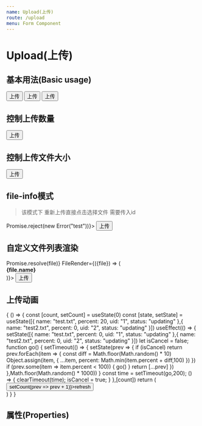 ```yaml
---
name: Upload(上传)
route: /upload
menu: Form Component
---
```



# Upload(上传)

## 基本用法(Basic usage)
<Playground>
  <Upload>
    <Button>
      上传
    </Button>
  </Upload>
  <Upload listType="picture">
    <Button>
      上传
    </Button>
  </Upload>
  <Upload listType="file-info">
    <Button>
      上传
    </Button>
  </Upload>
</Playground>

## 控制上传数量
<Playground>
  <Upload max={1} listType="picture-card">
    <Button>
      上传
    </Button>
  </Upload>
</Playground>

## 控制上传文件大小
<Playground>
  <Upload maxSize={1} listType="picture-card">
    <Button>
      上传
    </Button>
  </Upload>
</Playground>

## file-info模式

>该模式下 重新上传直接点击选择文件 需要传入id

<Playground>
  <Upload max={1} listType="file-info" id="fileInfo" onUpload={() => Promise.reject(new Error("test"))}>
    <Button>
      上传
    </Button>
  </Upload>
</Playground>

## 自定义文件列表渲染
<Playground>
  <Upload onUpload={(file) => Promise.resolve(file)} FileRender={({file}) => (<div><strong>{file.name}</strong></div>)}>
    <Button>
      上传
    </Button>
  </Upload>
</Playground>

## 上传动画

<Playground>
  {
    () => {
      const [count, setCount] = useState(0)
      const [state, setState] = useState([{
        name: "test.txt",
        percent: 20,
        uid: "1",
        status: "updating"
      },{
        name: "test2.txt",
        percent: 0,
        uid: "2",
        status: "updating"
      }])
      useEffect(() => {
        setState([{
          name: "test.txt",
          percent: 0,
          uid: "1",
          status: "updating"
        },{
          name: "test2.txt",
          percent: 0,
          uid: "2",
          status: "updating"
        }])
        let isCancel = false;
        function go() {
          setTimeout(() => {
            setState(prev => {
              if (isCancel) return
              prev.forEach(item => {
                const diff = Math.floor(Math.random() * 10)
                Object.assign(item, {
                  ...item,
                  percent: Math.min(item.percent + diff,100)
                })
              })
              if (prev.some(item => item.percent < 100)) {
                go()
              }
              return [...prev]
            })
          },Math.floor(Math.random() * 1000))
        }
        const time = setTimeout(go,200);
        () => {
          clearTimeout(time);
          isCancel = true;
        }
      },[count])
      return (
        <div style={{
          padding: 24,
          backgroundColor: "rgba(0, 0, 0, 0.5)"
        }}>
          <Button onClick={() => setCount(prev => prev + 1)}>refresh</Button>
          <UploadProgress progresses={state}/>
        </div>
      )
    }
  }
</Playground>

## 属性(Properties)

<Props of={Upload} />